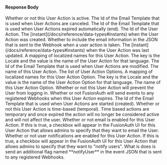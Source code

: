 
#### Response Body

<APIBlock>
  <APIField name="userAction.active" type="Boolean">
    Whether or not this User Action is active.
  </APIField>
  <APIField name="userAction.cancelEmailTemplateId" type="UUID">
    The Id of the Email Template that is used when User Actions are canceled.
  </APIField>
  <APIField name="userAction.endEmailTemplateId" type="UUID">
    The Id of the Email Template that is used when User Actions expired automatically (end).
  </APIField>
  <APIField name="userAction.id" type="UUID">
    The Id of the User Action.
  </APIField>
  <APIField name="userAction.insertInstant" type="Long">
    The [instant](/docs/reference/data-types#instants) when the User Action was created.
  </APIField>
  <APIField name="userAction.includeEmailInEventJSON" type="Boolean">
    Whether to include the email information in the JSON that is sent to the Webhook when a user action is taken.
  </APIField>
  <APIField name="userAction.lastUpdateInstant" type="Long">
    The [instant](/docs/reference/data-types#instants) when the User Action was last updated.
  </APIField>
  <APIField name="userAction.localizedNames" type="Map<Locale, String>">
    A mapping of localized names for this User Action. The key is the Locale and the value is the name of the User Action for that language.
  </APIField>
  <APIField name="userAction.modifyEmailTemplateId" type="UUID">
    The Id of the Email Template that is used when User Actions are modified.
  </APIField>
  <APIField name="userAction.modifyEmailTemplateId" type="String">
    The name of this User Action.
  </APIField>
  <APIField name="userAction.options" type="Array">
    The list of User Action Options.
  </APIField>
  <APIField name="userAction.options[x].localizedNames" type="Map<Locale, String>">
    A mapping of localized names for this User Action Option. The key is the Locale and the value is the name of the User Action Option for that language.
  </APIField>
  <APIField name="userAction.options[x].name" type="String">
    The name of this User Action Option.
  </APIField>
  <APIField name="userAction.preventLogin" type="Boolean">
    Whether or not this User Action will prevent the User from logging in.
  </APIField>
  <APIField name="userAction.sendEndEvent" type="Boolean">
    Whether or not FusionAuth will send events to any registered Webhooks when this User Action expires.
  </APIField>
  <APIField name="userAction.startEmailTemplateId" type="UUID">
    The Id of the Email Template that is used when User Actions are started (created).
  </APIField>
  <APIField name="userAction.temporal" type="Boolean">
    Whether or not this User Action is time-based (temporal). Time based actions are temporary and once expired the action will no longer be considered active and will not affect the user.
  </APIField>
  <APIField name="userAction.userEmailingEnabled" type="Boolean">
    Whether or not email is enabled for this User Action. If this is true, a checkbox will appear in the FusionAuth UI for this User Action that allows admins to specify that they want to email the User.
  </APIField>
  <APIField name="userAction.userNotificationsEnabled" type="Boolean">
    Whether or not user notifications are enabled for this User Action. If this is true, a checkbox will appear in the FusionAuth UI for this User Action that allows admins to specify that they want to "notify users". What is does is send an additional flag named **notifyUser** in the event JSON that is sent to any registered Webhooks.
  </APIField>
</APIBlock>

<JSON title="Example Response JSON for a Single User Action" src="user-actions/response.json" />

